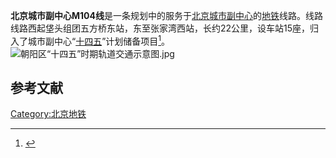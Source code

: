 {{BJ Future infrastructure}}{{future public transportation}}
{{Infobox rail system-route
| name        = 北京城市副中心M104线
| code_name   = M104线
| color       = 
| logo        = 
| logo_width  = 
| image       = 
| image_width = 
| image_alt   =
| caption     = 
| locale      = {{CHN}}[[北京市|北京市]][[通州区_(北京市)|通州区]]、[[朝阳区_(北京市)|朝阳区]]
| type        = [[地铁|地铁]]
| system      = [[北京地铁|北京地铁]]
| status      = 规划中
| start       = {{站|五方桥东}}
| end         = {{站|张家湾西}}
| routes      = 
| character   = 地下
| linelength  = 
| tracklength =
| speed       = 
| tracks      = 2条
| stations    = 
| gauge       = {{标准轨}}
| minradius   = 
| maxgrade    = 
| elevation   = 
| electrification = 
|block_signal=
|signalling=
| depot       = 
| stock       = 
| fleet_size  =
| open        = 
| lastextension = 
| close       = 
| daily_ridership = 
| owner       = 
| operator    = 
| website     =
| map         = 
| map_state   = 
}}
'''北京城市副中心M104线'''是一条规划中的服务于[[北京城市副中心|北京城市副中心]]的[[北京地铁|地铁]]线路。线路线路西起垡头组团五方桥东站，东至张家湾西站，长约22公里，设车站15座，归入了城市副中心“[[中华人民共和国国民经济和社会发展第十四个五年规划纲要|十四五]]”计划储备项目<ref name="副中心十四五">{{cite wikisource
 | author    = 北京市通州区发展和改革委员会
 | authorlink    = 北京市通州区发展和改革委员会
 | wslink       = 北京城市副中心（通州区）国民经济和社会发展第十四个五年规划和二〇三五年远景目标纲要#一、构建便捷畅达的综合交通体系
 | wslanguage   = zh
 | title   = 北京城市副中心（通州区）国民经济和社会发展第十四个五年规划和二〇三五年远景目标纲要
}}</ref>。
[[File:朝阳区“十四五”时期轨道交通示意图.jpg|thumb]]

== 参考文献 ==
<references />

{{北京轨道交通}}
[[Category:北京地铁|Category:北京地铁]]
{{stub}}
{{BJS-stub}}